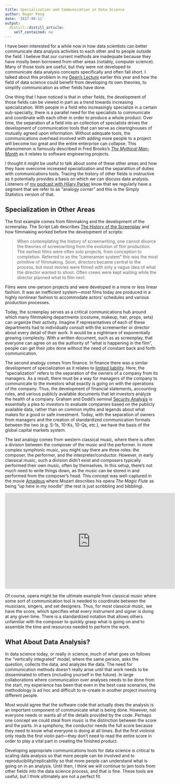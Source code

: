 ```yaml
---
title: Specialization and Communication in Data Science
author: Roger Peng
date: '2017-09-11'
output:
  distill::distill_article:
    self_contained: no
---
```



I have been interested for a while now in how data scientists can better communicate data analysis activities to each other and to people outside the field. I believe that our current methods are inadequate because they have mostly been borrowed from other areas (notably, computer science). Many of those tools are useful, but they were not developed to communicate data analysis concepts specifically and often fall short. I talked about this problem in my [Dean's Lecture](https://youtu.be/qFtJaq4TlqE) earlier this year and how the field of data science could benefit from developing its own theories, to simplify communication as other fields have done. 

One thing that I have noticed is that in other fields, the development of those fields can be viewed in part as a trend towards increasing specialization. With people in a field who increasingly specialize in a certain sub-specialty, there is a parallel need for the specialists to communicate and coordinate with each other in order to produce a whole product. Over time, the separation of a field into an collection of specialists drives the development of communication tools that can serve as clearinghouses of mutually agreed upon information. Without adequate tools, the communications overhead involved with adding more people to a project will become too great and the entire enterprise can collapse. This phenomenon is famously described in Fred Brooks's [*The Mythical Man-Month*](https://en.wikipedia.org/wiki/The_Mythical_Man-Month) as it relates to software engineering projects.

I thought it might be useful to talk about some of these other areas and how they have overcome increased specialization and the separattion of duties with communications tools. Tracing the history of other fields is instructive as it potentially provides a basis on which we can discuss data analysis. Listeners of [my podcast with Hilary Parker](http://nssdeviations.com) know that we regularly have a segment that we refer to as "analogy corner" and this is the Simply Statistics version of that.


## Specialization in Other Areas

The first example comes from filmmaking and the development of the screenplay. The Script Lab describes [The History of the Screenplay](https://thescriptlab.com/features/screenwriting-101/3147-the-history-of-the-screenplay/) and how filmmaking worked before the development of scripts:

> When contemplating the history of screenwriting, one cannot divorce the theories of screenwriting from the evolution of film production. The earliest films were often solo projects, from conception to completion. Referred to as the “cameraman system” this was the most primitive of filmmaking. Soon, directors became central to the process, but most movies were filmed with only a vague idea of what the director wanted to shoot. Often crews were kept waiting while the director planned what to film next.

Films were one-person projects and were developed in a more or less linear fashion. It was an inefficient system---most films today are produced in a highly nonlinear fashion to accommodate actors' schedules and various production processes.

Today, the screenplay serves as a critical communications hub around which many filmmaking departments (costume, makeup, hair, props, sets) can organize their activity. Imagine if representatives of each of these departments had to individually consult with the screenwriter or director about every detail of their work. It would be a nightmare of exponentially growing complexity. With a written document, such as as screenplay, that everyone can agree on as the authority of "what is happening in the film", people can get their jobs done without the need of constant back and forth communication.

The second analogy comes from finance. In finance there was a similar development of specialization as it relates to [limited liability](https://en.wikipedia.org/wiki/Limited_liability). Here, the "specialization" refers to the separation of the owners of a company from its managers. As a result, there must be a way for managers of the company to communicate to the investors what exactly is going on with the operations of the company. Thus, the development of financial statements, accounting rules, and various publicly available documents that let investors analyze the health of a company. Graham and Dodd's seminal [Security Analysis](https://en.wikipedia.org/wiki/Security_Analysis_(book)) is essentially a plea to investors to evaluate companies based on the publicly available data, rather than on common myths and legends about what makes for a good or safe investment. Today, with the separation of owners from managers and the creation of standardized communication formats between the two (e.g. S-1s, 10-Ks, 10-Qs, etc.), we have the basis of the global capital markets system.

The last analogy comes from western classical music, where there is often a division between the composer of the music and the performer. In more complex symphonic music, you might say there are three roles: the composer, the performer, and the interpreter/conductor. However, in early classical music, such a division didn't exist and composers typically performed their own music, often by themselves. In this setup, there's not much need to write things down, as the music can be stored in and performed from the composer's head. This concept was well-captured in the movie [Amadeus](https://youtu.be/Ejv2_CkZRHo) where Mozart describes his opera *The Magic Flute* as being "up here in my noodle" (the rest is just scribbling and bibbling). 

<iframe width="560" height="315" src="https://www.youtube.com/embed/Ejv2_CkZRHo" frameborder="0" allowfullscreen></iframe>

Of course, opera might be the ultimate example from classical music where some sort of communication tool is needed to coordinate between the musicians, singers, and set designers. Thus, for most classical music, we have the score, which specifies what every instrument and signer is doing at any given time. There is a standardized notation that allows others unfamiliar with the composer to quickly grasp what is going on and to assemble the time and resources needed to perform the work.

## What About Data Analysis?

In data science today, or really in science, much of what goes on follows the "vertically integrated" model, where the same person, asks the question, collects the data, and analyzes the data. The need for communication methods doesn't really arise until that work needs to be disseminated to others (including yourself in the future). In large collaborations where communication over analyses needs to be done from the start, my experience has been that even in the best case scenarios, the methodology is ad hoc and difficult to re-create in another project involving different people.

Most would agree that the software code that actually does the analysis is an important component of communicate what is being done. However, not everyone needs or wants all of the details provided by the code. Perhaps one concept we could steal from music is the distinction between the score and the parts. In a symphony, the conductor needs the full score because they need to know what everyone is doing at all times. But the first violinist only reads the first violin part---they don't need to read the entire score in order to play a vital part in creating the finished product.

Developing appropriate communications tools for data science is critical to scaling data analysis so that more people can be involved and to reproducibility/replicability so that more people can understand what is going on in an analysis. Until then, I think we will continue to jam tools from other fields into the data science process, and that is fine. These tools are useful, but I think ultimately are not a perfect fit.
